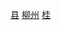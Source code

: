 [[Category:柳州区县|县]]
[[Category:广西民族自治县|柳州]]
[[Category:中国侗族自治县|桂]]

{{catmore|三江侗族自治县|广西壮族自治区三江侗族自治县}}